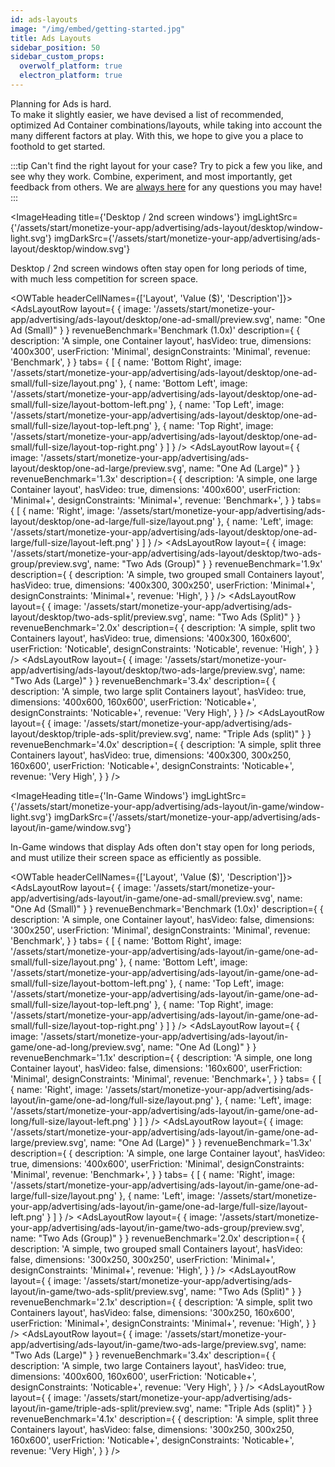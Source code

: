 ```yaml
---
id: ads-layouts
image: "/img/embed/getting-started.jpg"
title: Ads Layouts
sidebar_position: 50
sidebar_custom_props:
  overwolf_platform: true
  electron_platform: true
---
```



Planning for Ads is hard.  
To make it slightly easier, we have devised a list of recommended, optimized Ad Container combinations/layouts,
while taking into account the many different factors at play. With this, we hope to give you a place to foothold to get started.

:::tip Can't find the right layout for your case?
Try to pick a few you like, and see why they work. Combine, experiment, and most importantly, get feedback from others. We are [always here](/support/contact-us) for
any questions you may have!
:::

<ImageHeading
  title={'Desktop / 2nd screen windows'}
  imgLightSrc={'/assets/start/monetize-your-app/advertising/ads-layout/desktop/window-light.svg'}
  imgDarkSrc={'/assets/start/monetize-your-app/advertising/ads-layout/desktop/window.svg'}
>

Desktop / 2nd screen windows often stay open for long periods of time, with much less competition for screen space.

</ImageHeading>

<OWTable headerCellNames={['Layout', 'Value ($)', 'Description']}>
  <AdsLayoutRow 
    layout={
      {
        image: '/assets/start/monetize-your-app/advertising/ads-layout/desktop/one-ad-small/preview.svg',
        name: "One Ad (Small)"
      }
    }
    revenueBenchmark='Benchmark (1.0x)'
    description={
      {
        description: 'A simple, one Container layout',
        hasVideo: true,
        dimensions: '400x300',
        userFriction: 'Minimal',
        designConstraints: 'Minimal',
        revenue: 'Benchmark',
      }
    }
    tabs= {
      [
        {
          name: 'Bottom Right',
          image: '/assets/start/monetize-your-app/advertising/ads-layout/desktop/one-ad-small/full-size/layout.png'
        },
        {
          name: 'Bottom Left',
          image: '/assets/start/monetize-your-app/advertising/ads-layout/desktop/one-ad-small/full-size/layout-bottom-left.png'
        },
        {
          name: 'Top Left',
          image: '/assets/start/monetize-your-app/advertising/ads-layout/desktop/one-ad-small/full-size/layout-top-left.png'
        },
        {
          name: 'Top Right',
          image: '/assets/start/monetize-your-app/advertising/ads-layout/desktop/one-ad-small/full-size/layout-top-right.png'
        }
      ]
    }
  />
  <AdsLayoutRow 
    layout={
      {
        image: '/assets/start/monetize-your-app/advertising/ads-layout/desktop/one-ad-large/preview.svg',
        name: "One Ad (Large)"
      }
    }
    revenueBenchmark='1.3x'
    description={
      {
        description: 'A simple, one large Container layout',
        hasVideo: true,
        dimensions: '400x600',
        userFriction: 'Minimal+',
        designConstraints: 'Minimal+',
        revenue: 'Benchmark+',
      }
    }
    tabs= {
      [
        {
          name: 'Right',
          image: '/assets/start/monetize-your-app/advertising/ads-layout/desktop/one-ad-large/full-size/layout.png'
        },
        {
          name: 'Left',
          image: '/assets/start/monetize-your-app/advertising/ads-layout/desktop/one-ad-large/full-size/layout-left.png'
        }
      ]
    }
  />
  <AdsLayoutRow 
    layout={
      {
        image: '/assets/start/monetize-your-app/advertising/ads-layout/desktop/two-ads-group/preview.svg',
        name: "Two Ads (Group)"
      }
    }
    revenueBenchmark='1.9x'
    description={
      {
        description: 'A simple, two grouped small Containers layout',
        hasVideo: true,
        dimensions: '400x300, 300x250',
        userFriction: 'Minimal+',
        designConstraints: 'Minimal+',
        revenue: 'High',
      }
    }
  />
  <AdsLayoutRow 
    layout={
      {
        image: '/assets/start/monetize-your-app/advertising/ads-layout/desktop/two-ads-split/preview.svg',
        name: "Two Ads (Split)"
      }
    }
    revenueBenchmark='2.0x'
    description={
      {
        description: 'A simple, split two Containers layout',
        hasVideo: true,
        dimensions: '400x300, 160x600',
        userFriction: 'Noticable',
        designConstraints: 'Noticable',
        revenue: 'High',
      }
    }
  />
  <AdsLayoutRow 
    layout={
      {
        image: '/assets/start/monetize-your-app/advertising/ads-layout/desktop/two-ads-large/preview.svg',
        name: "Two Ads (Large)"
      }
    }
    revenueBenchmark='3.4x'
    description={
      {
        description: 'A simple, two large split Containers layout',
        hasVideo: true,
        dimensions: '400x600, 160x600',
        userFriction: 'Noticable+',
        designConstraints: 'Noticable+',
        revenue: 'Very High',
      }
    }
  />
  <AdsLayoutRow 
    layout={
      {
        image: '/assets/start/monetize-your-app/advertising/ads-layout/desktop/triple-ads-split/preview.svg',
        name: "Triple Ads (split)"
      }
    }
    revenueBenchmark='4.0x'
    description={
      {
        description: 'A simple, split three Containers layout',
        hasVideo: true,
        dimensions: '400x300, 300x250, 160x600',
        userFriction: 'Noticable+',
        designConstraints: 'Noticable+',
        revenue: 'Very High',
      }
    }
  />
</OWTable>


<ImageHeading
  title={'In-Game Windows'}
  imgLightSrc={'/assets/start/monetize-your-app/advertising/ads-layout/in-game/window-light.svg'}
  imgDarkSrc={'/assets/start/monetize-your-app/advertising/ads-layout/in-game/window.svg'}
>

In-Game windows that display Ads often don't stay open for long periods, and must utilize their screen space as efficiently as possible.

</ImageHeading>


<OWTable headerCellNames={['Layout', 'Value ($)', 'Description']}>
  <AdsLayoutRow 
    layout={
      {
        image: '/assets/start/monetize-your-app/advertising/ads-layout/in-game/one-ad-small/preview.svg',
        name: "One Ad (Small)"
      }
    }
    revenueBenchmark='Benchmark (1.0x)'
    description={
      {
        description: 'A simple, one Container layout',
        hasVideo: false,
        dimensions: '300x250',
        userFriction: 'Minimal',
        designConstraints: 'Minimal',
        revenue: 'Benchmark',
      }
    }
    tabs= {
      [
        {
          name: 'Bottom Right',
          image: '/assets/start/monetize-your-app/advertising/ads-layout/in-game/one-ad-small/full-size/layout.png'
        },
        {
          name: 'Bottom Left',
          image: '/assets/start/monetize-your-app/advertising/ads-layout/in-game/one-ad-small/full-size/layout-bottom-left.png'
        },
        {
          name: 'Top Left',
          image: '/assets/start/monetize-your-app/advertising/ads-layout/in-game/one-ad-small/full-size/layout-top-left.png'
        },
        {
          name: 'Top Right',
          image: '/assets/start/monetize-your-app/advertising/ads-layout/in-game/one-ad-small/full-size/layout-top-right.png'
        }
      ]
    }
  />
  <AdsLayoutRow 
    layout={
      {
        image: '/assets/start/monetize-your-app/advertising/ads-layout/in-game/one-ad-long/preview.svg',
        name: "One Ad (Long)"
      }
    }
    revenueBenchmark='1.1x'
    description={
      {
        description: 'A simple, one long Container layout',
        hasVideo: false,
        dimensions: '160x600',
        userFriction: 'Minimal',
        designConstraints: 'Minimal',
        revenue: 'Benchmark+',
      }
    }
    tabs= {
      [
        {
          name: 'Right',
          image: '/assets/start/monetize-your-app/advertising/ads-layout/in-game/one-ad-long/full-size/layout.png'
        },
        {
          name: 'Left',
          image: '/assets/start/monetize-your-app/advertising/ads-layout/in-game/one-ad-long/full-size/layout-left.png'
        }
      ]
    }
  />
  <AdsLayoutRow 
    layout={
      {
        image: '/assets/start/monetize-your-app/advertising/ads-layout/in-game/one-ad-large/preview.svg',
        name: "One Ad (Large)"
      }
    }
    revenueBenchmark='1.3x'
    description={
      {
        description: 'A simple, one large Container layout',
        hasVideo: true,
        dimensions: '400x600',
        userFriction: 'Minimal',
        designConstraints: 'Minimal',
        revenue: 'Benchmark+',
      }
    }
    tabs= {
      [
        {
          name: 'Right',
          image: '/assets/start/monetize-your-app/advertising/ads-layout/in-game/one-ad-large/full-size/layout.png'
        },
        {
          name: 'Left',
          image: '/assets/start/monetize-your-app/advertising/ads-layout/in-game/one-ad-large/full-size/layout-left.png'
        }
      ]
    }
  />
  <AdsLayoutRow 
    layout={
      {
        image: '/assets/start/monetize-your-app/advertising/ads-layout/in-game/two-ads-group/preview.svg',
        name: "Two Ads (Group)"
      }
    }
    revenueBenchmark='2.0x'
    description={
      {
        description: 'A simple, two grouped small Containers layout',
        hasVideo: false,
        dimensions: '300x250, 300x250',
        userFriction: 'Minimal+',
        designConstraints: 'Minimal+',
        revenue: 'High',
      }
    }
  />
  <AdsLayoutRow 
    layout={
      {
        image: '/assets/start/monetize-your-app/advertising/ads-layout/in-game/two-ads-split/preview.svg',
        name: "Two Ads (Split)"
      }
    }
    revenueBenchmark='2.1x'
    description={
      {
        description: 'A simple, split two Containers layout',
        hasVideo: false,
        dimensions: '300x250, 160x600',
        userFriction: 'Minimal+',
        designConstraints: 'Minimal+',
        revenue: 'High',
      }
    }
  />
  <AdsLayoutRow 
    layout={
      {
        image: '/assets/start/monetize-your-app/advertising/ads-layout/in-game/two-ads-large/preview.svg',
        name: "Two Ads (Large)"
      }
    }
    revenueBenchmark='3.4x'
    description={
      {
        description: 'A simple, two large Containers layout',
        hasVideo: true,
        dimensions: '400x600, 160x600',
        userFriction: 'Noticable+',
        designConstraints: 'Noticable+',
        revenue: 'Very High',
      }
    }
  />
  <AdsLayoutRow 
    layout={
      {
        image: '/assets/start/monetize-your-app/advertising/ads-layout/in-game/triple-ads-split/preview.svg',
        name: "Triple Ads (split)"
      }
    }
    revenueBenchmark='4.1x'
    description={
      {
        description: 'A simple, split three Containers layout',
        hasVideo: false,
        dimensions: '300x250, 300x250, 160x600',
        userFriction: 'Noticable+',
        designConstraints: 'Noticable+',
        revenue: 'Very High',
      }
    }
  />
</OWTable>